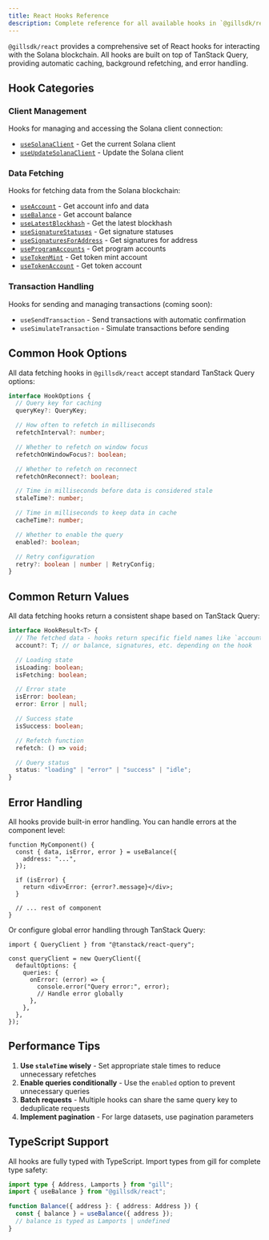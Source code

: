 ```yaml
---
title: React Hooks Reference
description: Complete reference for all available hooks in `@gillsdk/react`
---
```


`@gillsdk/react` provides a comprehensive set of React hooks for interacting with the Solana
blockchain. All hooks are built on top of TanStack Query, providing automatic caching, background
refetching, and error handling.

## Hook Categories

### Client Management

Hooks for managing and accessing the Solana client connection:

- [`useSolanaClient`](/docs/react/hooks/client#usesolanaclient) - Get the current Solana client
- [`useUpdateSolanaClient`](/docs/react/hooks/client#useupdatesolanaclient) - Update the Solana
  client

### Data Fetching

Hooks for fetching data from the Solana blockchain:

- [`useAccount`](/docs/react/hooks/data-fetching#useaccount) - Get account info and data
- [`useBalance`](/docs/react/hooks/data-fetching#usebalance) - Get account balance
- [`useLatestBlockhash`](/docs/react/hooks/data-fetching#uselatestblockhash) - Get the latest
  blockhash
- [`useSignatureStatuses`](/docs/react/hooks/data-fetching#usesignaturestatuses) - Get signature
  statuses
- [`useSignaturesForAddress`](/docs/react/hooks/data-fetching#usesignaturesforaddress) - Get
  signatures for address
- [`useProgramAccounts`](/docs/react/hooks/data-fetching#useprogramaccounts) - Get program
  accounts
- [`useTokenMint`](/docs/react/hooks/data-fetching#usetokenmint) - Get token mint account
- [`useTokenAccount`](/docs/react/hooks/data-fetching#usetokenaccount) - Get token account

### Transaction Handling

Hooks for sending and managing transactions (coming soon):

- `useSendTransaction` - Send transactions with automatic confirmation
- `useSimulateTransaction` - Simulate transactions before sending

## Common Hook Options

All data fetching hooks in `@gillsdk/react` accept standard TanStack Query options:

```typescript
interface HookOptions {
  // Query key for caching
  queryKey?: QueryKey;

  // How often to refetch in milliseconds
  refetchInterval?: number;

  // Whether to refetch on window focus
  refetchOnWindowFocus?: boolean;

  // Whether to refetch on reconnect
  refetchOnReconnect?: boolean;

  // Time in milliseconds before data is considered stale
  staleTime?: number;

  // Time in milliseconds to keep data in cache
  cacheTime?: number;

  // Whether to enable the query
  enabled?: boolean;

  // Retry configuration
  retry?: boolean | number | RetryConfig;
}
```

## Common Return Values

All data fetching hooks return a consistent shape based on TanStack Query:

```typescript
interface HookResult<T> {
  // The fetched data - hooks return specific field names like `account`, `balance`, etc. instead of generic `data`
  account?: T; // or balance, signatures, etc. depending on the hook

  // Loading state
  isLoading: boolean;
  isFetching: boolean;

  // Error state
  isError: boolean;
  error: Error | null;

  // Success state
  isSuccess: boolean;

  // Refetch function
  refetch: () => void;

  // Query status
  status: "loading" | "error" | "success" | "idle";
}
```

## Error Handling

All hooks provide built-in error handling. You can handle errors at the component level:

```tsx
function MyComponent() {
  const { data, isError, error } = useBalance({
    address: "...",
  });

  if (isError) {
    return <div>Error: {error?.message}</div>;
  }

  // ... rest of component
}
```

Or configure global error handling through TanStack Query:

```tsx
import { QueryClient } from "@tanstack/react-query";

const queryClient = new QueryClient({
  defaultOptions: {
    queries: {
      onError: (error) => {
        console.error("Query error:", error);
        // Handle error globally
      },
    },
  },
});
```

## Performance Tips

1. **Use `staleTime` wisely** - Set appropriate stale times to reduce unnecessary refetches
2. **Enable queries conditionally** - Use the `enabled` option to prevent unnecessary queries
3. **Batch requests** - Multiple hooks can share the same query key to deduplicate requests
4. **Implement pagination** - For large datasets, use pagination parameters

## TypeScript Support

All hooks are fully typed with TypeScript. Import types from gill for complete type safety:

```typescript
import type { Address, Lamports } from "gill";
import { useBalance } from "@gillsdk/react";

function Balance({ address }: { address: Address }) {
  const { balance } = useBalance({ address });
  // balance is typed as Lamports | undefined
}
```
